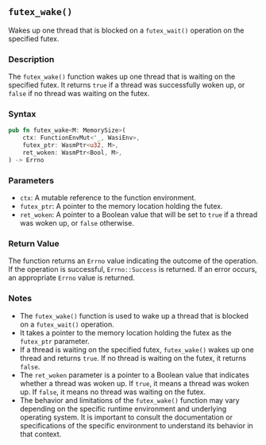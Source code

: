 ## `futex_wake()`

Wakes up one thread that is blocked on a `futex_wait()` operation on the specified futex.

### Description

The `futex_wake()` function wakes up one thread that is waiting on the specified futex. It returns `true` if a thread was successfully woken up, or `false` if no thread was waiting on the futex.

### Syntax

```rust
pub fn futex_wake<M: MemorySize>(
    ctx: FunctionEnvMut<'_, WasiEnv>,
    futex_ptr: WasmPtr<u32, M>,
    ret_woken: WasmPtr<Bool, M>,
) -> Errno
```

### Parameters

- `ctx`: A mutable reference to the function environment.
- `futex_ptr`: A pointer to the memory location holding the futex.
- `ret_woken`: A pointer to a Boolean value that will be set to `true` if a thread was woken up, or `false` otherwise.

### Return Value

The function returns an `Errno` value indicating the outcome of the operation. If the operation is successful, `Errno::Success` is returned. If an error occurs, an appropriate `Errno` value is returned.

### Notes

- The `futex_wake()` function is used to wake up a thread that is blocked on a `futex_wait()` operation.
- It takes a pointer to the memory location holding the futex as the `futex_ptr` parameter.
- If a thread is waiting on the specified futex, `futex_wake()` wakes up one thread and returns `true`. If no thread is waiting on the futex, it returns `false`.
- The `ret_woken` parameter is a pointer to a Boolean value that indicates whether a thread was woken up. If `true`, it means a thread was woken up. If `false`, it means no thread was waiting on the futex.
- The behavior and limitations of the `futex_wake()` function may vary depending on the specific runtime environment and underlying operating system. It is important to consult the documentation or specifications of the specific environment to understand its behavior in that context.
